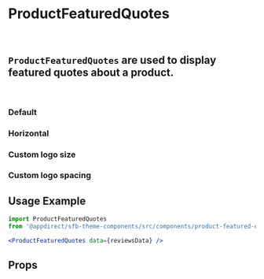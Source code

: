 
<Meta of={ProductFeaturedQuotesStories} />

# ProductFeaturedQuotes

<br />

## `ProductFeaturedQuotes` are used to display featured quotes about a product.

<br />

### Default

<Canvas>
  <Story of={ProductFeaturedQuotesStories.Default} />
</Canvas>

### Horizontal

<Canvas>
  <Story of={ProductFeaturedQuotesStories.Horizontal} />
</Canvas>

### Custom logo size

<Canvas>
  <Story of={ProductFeaturedQuotesStories.CustomLogoSize} />
</Canvas>

### Custom logo spacing

<Canvas>
  <Story of={ProductFeaturedQuotesStories.CustomLogoSpacing} />
</Canvas>

## Usage Example

<CollapsibleJsonSnippet summary="reviewsData" code={reviewsMock} />

```jsx
import ProductFeaturedQuotes
from '@appdirect/sfb-theme-components/src/components/product-featured-quotes/ProductFeaturedQuotes';

<ProductFeaturedQuotes data={reviewsData} />

```

## Props

<ArgsTable of={ProductFeaturedQuotes} />
